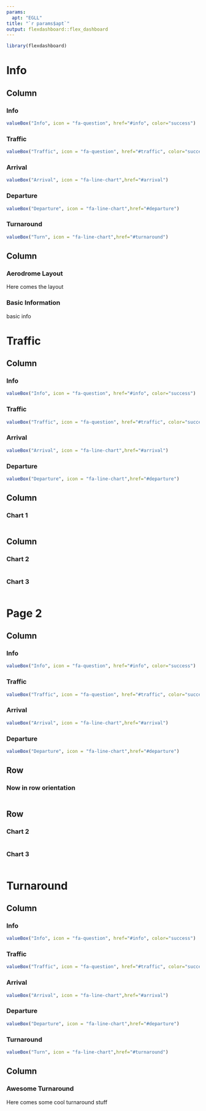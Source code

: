 ```yaml
---
params:
  apt: "EGLL"
title: "`r params$apt`"
output: flexdashboard::flex_dashboard
---
```


```r
library(flexdashboard)
```

Info
=====================================

Column {data-width=150}
-------------------------------------

### Info

```r
valueBox("Info", icon = "fa-question", href="#info", color="success")
```

### Traffic

```r
valueBox("Traffic", icon = "fa-question", href="#traffic", color="success")
```

### Arrival

```r
valueBox("Arrival", icon = "fa-line-chart",href="#arrival")
```

### Departure

```r
valueBox("Departure", icon = "fa-line-chart",href="#departure")
```

### Turnaround

```r
valueBox("Turn", icon = "fa-line-chart",href="#turnaround")
```



Column
-------------------------------------

### Aerodrome Layout

Here comes the layout

### Basic Information

basic info


Traffic
=====================================  

Column {data-width=150}
-------------------------------------

### Info

```r
valueBox("Info", icon = "fa-question", href="#info", color="success")
```

### Traffic

```r
valueBox("Traffic", icon = "fa-question", href="#traffic", color="success")
```

### Arrival

```r
valueBox("Arrival", icon = "fa-line-chart",href="#arrival")
```

### Departure

```r
valueBox("Departure", icon = "fa-line-chart",href="#departure")
```
    
Column {data-width=600}
-------------------------------------
    
### Chart 1
    
```r
```
   
Column {data-width=400}
-------------------------------------
   
### Chart 2

```r
```   
 
### Chart 3
    
```r
```

Page 2 {data-orientation=rows}
=====================================     

Column {data-width=150}
-------------------------------------

### Info

```r
valueBox("Info", icon = "fa-question", href="#info", color="success")
```

### Traffic

```r
valueBox("Traffic", icon = "fa-question", href="#traffic", color="success")
```

### Arrival

```r
valueBox("Arrival", icon = "fa-line-chart",href="#arrival")
```

### Departure

```r
valueBox("Departure", icon = "fa-line-chart",href="#departure")
```
   
Row {data-height=600}
-------------------------------------

### Now in row orientation

```r
```

Row {data-height=400}
-------------------------------------
   
### Chart 2

```r
```   
    
### Chart 3

```r
```


Turnaround
====================================

Column {data-width=150}
-------------------------------------

### Info

```r
valueBox("Info", icon = "fa-question", href="#info", color="success")
```

### Traffic

```r
valueBox("Traffic", icon = "fa-question", href="#traffic", color="success")
```

### Arrival

```r
valueBox("Arrival", icon = "fa-line-chart",href="#arrival")
```

### Departure

```r
valueBox("Departure", icon = "fa-line-chart",href="#departure")
```

### Turnaround

```r
valueBox("Turn", icon = "fa-line-chart",href="#turnaround")
```

Column
------------------------------------

### Awesome Turnaround

Here comes some cool turnaround stuff